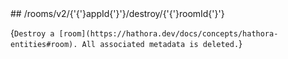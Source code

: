 
<MethodPill method="post" />
## /rooms/v2/{'{'}appId{'}'}/destroy/{'{'}roomId{'}'}

{`Destroy a [room](https://hathora.dev/docs/concepts/hathora-entities#room). All associated metadata is deleted.`}
